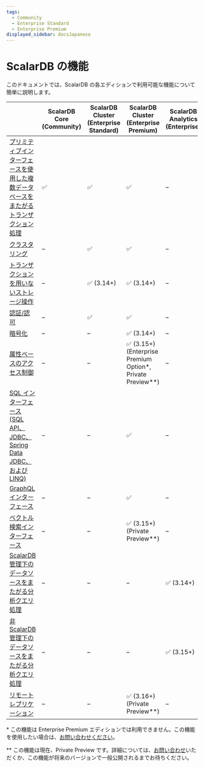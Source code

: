 ```yaml
---
tags:
  - Community
  - Enterprise Standard
  - Enterprise Premium
displayed_sidebar: docsJapanese
---
```


# ScalarDB の機能


<TranslationBanner />

このドキュメントでは、ScalarDB の各エディションで利用可能な機能について簡単に説明します。

|                                                                                                                 | ScalarDB Core (Community) | ScalarDB Cluster (Enterprise Standard) | ScalarDB Cluster (Enterprise Premium)                     | ScalarDB Analytics (Enterprise) |
|-----------------------------------------------------------------------------------------------------------------|---------------------------|----------------------------------------|-----------------------------------------------------------|----------------------------------|
| [プリミティブインターフェースを使用した複数データベースをまたがるトランザクション処理](getting-started-with-scalardb.mdx)      | ✅                        | ✅                                     | ✅                                                         | –                               |
| [クラスタリング](scalardb-cluster/developer-guide-for-scalardb-cluster-with-java-api.mdx)                         | –                         | ✅                                     | ✅                                                         | –                               |
| [トランザクションを用いないストレージ操作](develop-run-non-transactional-operations-overview.mdx)                     |  –                         | ✅ (3.14+)                             | ✅ (3.14+)                                                 | –                              |
| [認証/認可](scalardb-cluster/scalardb-auth-with-sql.mdx)                                                         | –                         | ✅                                     | ✅                                                         | –                               |
| [暗号化](scalardb-cluster/encrypt-data-at-rest.mdx)                                                             | –                          | –                                      | ✅ (3.14+)                                                 | –                              |
| [属性ベースのアクセス制御](scalardb-cluster/authorize-with-abac.mdx)                                                | –                         | –                                      | ✅ (3.15+) (Enterprise Premium Option*, Private Preview**) | –                               |
| [SQL インターフェース (SQL API、JDBC、Spring Data JDBC、および LINQ)](scalardb-sql/index.mdx)                        | –                         | –                                      | ✅                                                         | –                               |
| [GraphQL インターフェース](scalardb-graphql/index.mdx)                                                             | –                         | –                                      | ✅                                                         | –                               |
| [ベクトル検索インターフェース](scalardb-cluster/getting-started-with-vector-search.mdx)                              | –                         | –                                      | ✅ (3.15+) (Private Preview**)                             | –                               |
| [ScalarDB 管理下のデータソースをまたがる分析クエリ処理](scalardb-analytics/quickstart.mdx)    | –                        | –                                       | –                                                         | ✅ (3.14+)                      |
| [非 ScalarDB 管理下のデータソースをまたがる分析クエリ処理](scalardb-analytics/quickstart.mdx) | –                         | –                                      | –                                                         | ✅ (3.15+)                       |
| [リモートレプリケーション](scalardb-cluster/remote-replication.mdx)                                                 | –                         | –                                      | ✅ (3.16+) (Private Preview**)                             | –                               |

\* この機能は Enterprise Premium エディションでは利用できません。この機能を使用したい場合は、[お問い合わせください](https://www.scalar-labs.com/contact)。

\*\* この機能は現在、Private Preview です。詳細については、[お問い合わせ](https://www.scalar-labs.com/contact)いただくか、この機能が将来のバージョンで一般公開されるまでお待ちください。
